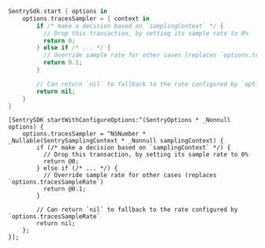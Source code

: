 ```swift {tabTitle:Swift}
SentrySdk.start { options in
    options.tracesSampler = { context in
        if /* make a decision based on `samplingContext` */ {
          // Drop this transaction, by setting its sample rate to 0%
          return 0;
        } else if /* ... */ {
          // Override sample rate for other cases (replaces `options.tracesSampleRate`)
          return 0.1;
        }

        // Can return `nil` to fallback to the rate configured by `options.tracesSampleRate`
        return nil;
    }
}
```

```objc {tabTitle:Objective-C}
[SentrySDK startWithConfigureOptions:^(SentryOptions * _Nonnull options) {
    options.tracesSampler = ^NSNumber * _Nullable(SentrySamplingContext * _Nonnull samplingContext) {
        if (/* make a decision based on `samplingContext` */) {
          // Drop this transaction, by setting its sample rate to 0%
          return @0;
        } else if (/* ... */) {
          // Override sample rate for other cases (replaces `options.tracesSampleRate`)
          return @0.1;
        }

        // Can return `nil` to fallback to the rate configured by `options.tracesSampleRate`
        return nil;
    };
}];
```
